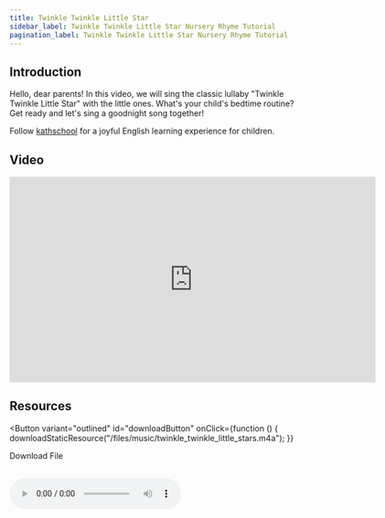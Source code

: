 ```yaml
---
title: Twinkle Twinkle Little Star
sidebar_label: Twinkle Twinkle Little Star Nursery Rhyme Tutorial
pagination_label: Twinkle Twinkle Little Star Nursery Rhyme Tutorial
---
```



## Introduction

Hello, dear parents! In this video, we will sing the classic lullaby "Twinkle Twinkle Little Star" with the little ones. What's your child's bedtime routine? Get ready and let's sing a goodnight song together!

Follow [kathschool](https://space.bilibili.com/20797715) for a joyful English learning experience for children.

## Video

<iframe
  src="https://player.bilibili.com/player.html?bvid=BV14K4y1F7yM&cid=1&page=1"
  scrolling="no"
  border="0"
  frameborder="no"
  framespacing="0"
  allowfullscreen="true"
  width="640"
  height="360"
></iframe>

## Resources

<Button
  variant="outlined"
  id="downloadButton"
  onClick={function () {
    downloadStaticResource("/files/music/twinkle_twinkle_little_stars.m4a");
  }}
>
  Download File
</Button>
<br />
<br />

<audio src="/files/music/twinkle_twinkle_little_stars.m4a" controls>
  Your browser does not support audio playback. Please switch browsers or enable audio permissions in your browser's player.
</audio>